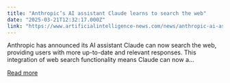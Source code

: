 ```yaml
---
title: "Anthropic’s AI assistant Claude learns to search the web"
date: "2025-03-21T12:32:17.000Z"
link: "https://www.artificialintelligence-news.com/news/anthropic-ai-assistant-claude-learns-search-the-web/"
---
```


Anthropic has announced its AI assistant Claude can now search the web, providing users with more up-to-date and relevant responses. This integration of web search functionality means Claude can now a...

[Read more](https://www.artificialintelligence-news.com/news/anthropic-ai-assistant-claude-learns-search-the-web/)
